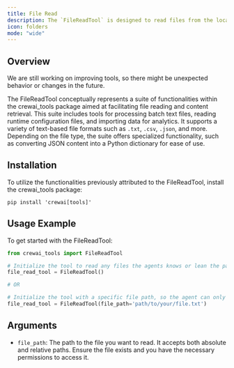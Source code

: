 ```yaml
---
title: File Read
description: The `FileReadTool` is designed to read files from the local file system.
icon: folders
mode: "wide"
---
```


## Overview

<Note>
    We are still working on improving tools, so there might be unexpected behavior or changes in the future.
</Note>

The FileReadTool conceptually represents a suite of functionalities within the crewai_tools package aimed at facilitating file reading and content retrieval. 
This suite includes tools for processing batch text files, reading runtime configuration files, and importing data for analytics. 
It supports a variety of text-based file formats such as `.txt`, `.csv`, `.json`, and more. Depending on the file type, the suite offers specialized functionality, 
such as converting JSON content into a Python dictionary for ease of use.

## Installation

To utilize the functionalities previously attributed to the FileReadTool, install the crewai_tools package:

```shell
pip install 'crewai[tools]'
```

## Usage Example

To get started with the FileReadTool:

```python Code
from crewai_tools import FileReadTool

# Initialize the tool to read any files the agents knows or lean the path for
file_read_tool = FileReadTool()

# OR

# Initialize the tool with a specific file path, so the agent can only read the content of the specified file
file_read_tool = FileReadTool(file_path='path/to/your/file.txt')
```

## Arguments

- `file_path`: The path to the file you want to read. It accepts both absolute and relative paths. Ensure the file exists and you have the necessary permissions to access it.